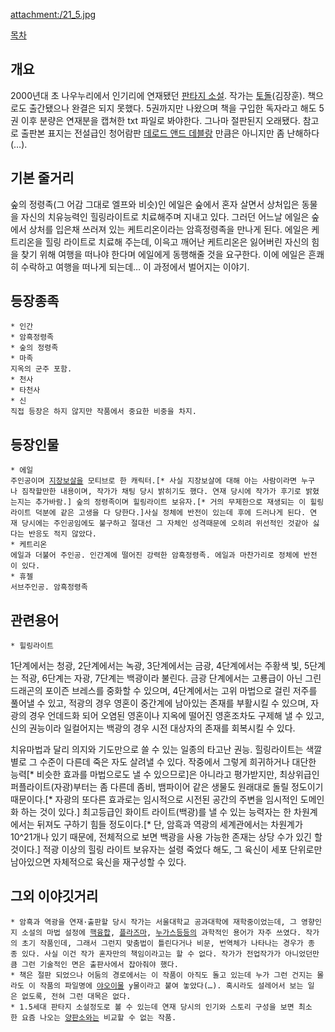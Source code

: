 attachment:/21_5.jpg

[[목차]]
== 개요 ==
2000년대 초 나우누리에서 인기리에 연재됐던 [[판타지 소설]]. 작가는 [[토돌]](김장훈). 책으로도 출간됐으나 완결은 되지 못했다. 5권까지만 나왔으며 책을 구입한 독자라고 해도 5권 이후 분량은 연재분을 캡쳐한 txt 파일로 봐야한다. 그나마 절판된지 오래됐다. 참고로 출판본 표지는 전설급인 청어람판 [[데로드 앤드 데블랑]] 만큼은 아니지만 좀 난해하다(…).

== 기본 줄거리 ==
숲의 정령족(그 어감 그대로 엘프와 비슷)인 에일은 숲에서 혼자 살면서 상처입은 동물을 자신의 치유능력인 힐링라이트로 치료해주며 지내고 있다. 그러던 어느날 에일은 숲에서 상처를 입은채 쓰러져 있는 케트리온이라는 암흑정령족을 만나게 된다. 에일은 케트리온을 힐링 라이트로 치료해 주는데, 이윽고 깨어난 케트리온은 잃어버린 자신의 힘을 찾기 위해 여행을 떠나야 한다며 에일에게 동행해줄 것을 요구한다. 이에 에일은 흔쾌히 수락하고 여행을 떠나게 되는데… 이 과정에서 벌어지는 이야기.

== 등장종족 ==
 * 인간
 * 암흑정령족
 * 숲의 정령족
 * 마족
 지옥의 군주 포함.
 * 천사
 * 타천사
 * 신
 직접 등장은 하지 않지만 작품에서 중요한 비중을 차지.

== 등장인물 ==
 * 에일
 주인공이며 [[지장보살]]을 모티브로 한 캐릭터.[* 사실 지장보살에 대해 아는 사람이라면 누구나 짐작할만한 내용이며, 작가가 채팅 당시 밝히기도 했다. 연재 당시에 작가가 후기로 밝혔는지는 추가바람.] 숲의 정령족이며 힐링라이트 보유자.[* 거의 무제한으로 재생되는 이 힐링라이트 덕분에 같은 고생을 다 당한다.]사실 정체에 반전이 있는데 후에 드러나게 된다. 연재 당시에는 주인공임에도 불구하고 절대선 그 자체인 성격때문에 오히려 위선적인 것같아 싫다는 반응도 적지 않았다. 
 * 케트리온
 에일과 더불어 주인공. 인간계에 떨어진 강력한 암흑정령족. 에일과 마찬가리로 정체에 반전이 있다.
 * 휴젤
 서브주인공. 암흑정령족
 
== 관련용어 ==
 * 힐링라이트
1단계에서는 청광, 2단계에서는 녹광, 3단계에서는 금광, 4단계에서는 주황색 빛, 5단계는 적광, 6단계는 자광, 7단계는 백광이라 불린다.
금광 단계에서는 고룡급이 아닌 그린 드래곤의 포이즌 브레스를 중화할 수 있으며, 4단계에서는 고위 마법으로 걸린 저주를 풀어낼 수 있고, 적광의 경우 영혼이 중간계에 남아있는 존재를 부활시킬 수 있으며, 자광의 경우 언데드화 되어 오염된 영혼이나 지옥에 떨어진 영혼조차도 구제해 낼 수 있고, 신의 권능이라 일컬어지는 백광의 경우 시전 대상자의 존재를 회복시킬 수 있다.

치유마법과 달리 의지와 기도만으로 쓸 수 있는 일종의 타고난 권능. 힐링라이트는 색깔별로 그 수준이 다른데 죽은 자도 살려낼 수 있다. 작중에서 그렇게 희귀하거나 대단한 능력[* 비슷한 효과를 마법으로도 낼 수 있으므로]은 아니라고 평가받지만, 최상위급인 퍼플라이트(자광)부터는 좀 다른데 좀비, 뱀파이어 같은 생물도 원래대로 돌릴 정도이기 때문이다.[* 자광의 또다른 효과로는 임시적으로 시전된 공간의 주변을 임시적인 도메인화 하는 것이 있다.] 최고등급인 화이트 라이트(백광)를 낼 수 있는 능력자는 한 차원계에서는 뒤져도 구하기 힘들 정도이다.[* 단, 암흑과 역광의 세계관에서는 차원계가 10^21개나 있기 때문에, 전체적으로 보면 백광을 사용 가능한 존재는 상당 수가 있긴 할 것이다.] 적광 이상의 힐링 라이트 보유자는 설령 죽었다 해도, 그 육신이 세포 단위로만 남아있으면 자체적으로 육신을 재구성할 수 있다.

== 그외 이야깃거리 ==
 * 암흑과 역광을 연재·출판할 당시 작가는 서울대학교 공과대학에 재학중이었는데, 그 영향인지 소설의 마법 설정에 [[핵융합]], [[플라즈마]], [[누가스]]등등의 과학적인 용어가 자주 쓰였다. 작가의 초기 작품인데, 그래서 그런지 맞춤법이 틀린다거나 비문, 번역체가 나타나는 경우가 종종 있다. 사실 이건 작가 혼자만의 책임이라고는 할 수 없다. 작가가 전업작가가 아니었던만큼 그런 기술적인 면은 출판사에서 잡아줘야 했다.
 * 책은 절판 되었으나 어둠의 경로에서는 이 작품이 아직도 돌고 있는데 누가 그런 건지는 몰라도 이 작품의 파일명에 [[야오이]]물 y물이라고 붙여 놓았다(…). 혹시라도 설레어서 보는 일은 없도록, 전혀 그런 대목은 없다.
 * 1.5세대 판타지 소설정도로 볼 수 있는데 연재 당시의 인기와 스토리 구성을 보면 최소한 요즘 나오는 [[양판소]]와는 비교할 수 없는 작품.
